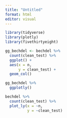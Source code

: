 ```yaml
---
title: "Untitled"
format: html
editor: visual
---
```


```r
library(tidyverse)
library(plotly)
library(fivethirtyeight)
```

```r
gg_bechdel <- bechdel %>% 
  count(clean_test) %>% 
  ggplot() +
  aes(x = n,
      y = clean_test) +
  geom_col()
```

```r
gg_bechdel %>% 
  ggplotly()
```

```r
bechdel %>% 
  count(clean_test) %>% 
  plot_ly(x = ~n,
          y = ~clean_test)
```
